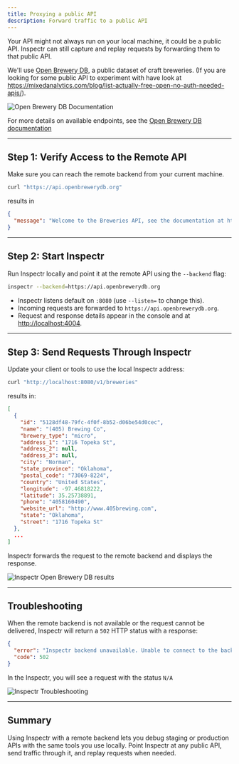 ```yaml
---
title: Proxying a public API
description: Forward traffic to a public API
---
```



Your API might not always run on your local machine, it could be a public API. Inspectr can still capture and replay requests by forwarding them to that public API.

We'll use [Open Brewery DB](https://www.openbrewerydb.org/), a public dataset of craft breweries. (If you are looking for some public API to experiment with have look at https://mixedanalytics.com/blog/list-actually-free-open-no-auth-needed-apis/).

<Image src={remoteWebsite} alt="Open Brewery DB Documentation" />

For more details on available endpoints, see the [Open Brewery DB documentation](https://www.openbrewerydb.org/documentation)

---

## Step 1: Verify Access to the Remote API

Make sure you can reach the remote backend from your current machine.

```bash
curl "https://api.openbrewerydb.org"
```

results in
```json
{
  "message": "Welcome to the Breweries API, see the documentation at https://www.openbrewerydb.org/documentation"
}
```


---

## Step 2: Start Inspectr

Run Inspectr locally and point it at the remote API using the `--backend` flag:

```bash
inspectr --backend=https://api.openbrewerydb.org
```

* Inspectr listens default on `:8080` (use `--listen=` to change this).
* Incoming requests are forwarded to `https://api.openbrewerydb.org`.
* Request and response details appear in the console and at [http://localhost:4004](http://localhost:4004).

---

## Step 3: Send Requests Through Inspectr

Update your client or tools to use the local Inspectr address:

```bash
curl "http://localhost:8080/v1/breweries"
```

results in:

```json
[
  {
    "id": "5128df48-79fc-4f0f-8b52-d06be54d0cec",
    "name": "(405) Brewing Co",
    "brewery_type": "micro",
    "address_1": "1716 Topeka St",
    "address_2": null,
    "address_3": null,
    "city": "Norman",
    "state_province": "Oklahoma",
    "postal_code": "73069-8224",
    "country": "United States",
    "longitude": -97.46818222,
    "latitude": 35.25738891,
    "phone": "4058160490",
    "website_url": "http://www.405brewing.com",
    "state": "Oklahoma",
    "street": "1716 Topeka St"
  },
  ...
]
```

Inspectr forwards the request to the remote backend and displays the response.

<Image src={inspectrScreen} alt="Inspectr Open Brewery DB results" />

---

## Troubleshooting

When the remote backend is not available or the request cannot be delivered, Inspectr will return a `502` HTTP status with a response:

```json
{
  "error": "Inspectr backend unavailable. Unable to connect to the backend service. Please ensure the service is running.",
  "code": 502
}
```

In the Inspectr, you will see a request with the status `N/A`

<Image src={inspectrTroubleshooting} alt="Inspectr Troubleshooting" />

---

## Summary

Using Inspectr with a remote backend lets you debug staging or production APIs with the same tools you use locally. Point Inspectr at any public API, send traffic through it, and replay requests when needed.
